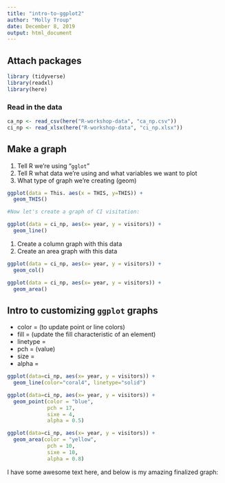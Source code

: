 ```yaml
---
title: "intro-to-ggplot2"
author: "Molly Troup"
date: December 8, 2019
output: html_document
---
```

## Attach packages


```r
library (tidyverse)
library(readxl)
library(here)

```

### Read in the data

```r
ca_np <- read_csv(here("R-workshop-data", "ca_np.csv"))
ci_np <- read_xlsx(here("R-workshop-data", "ci_np.xlsx"))

```
## Make a graph
1. Tell R we're using "`gglot`"
2. Tell R what data we're using and what variables we want to plot
3. What type of graph we're creating (geom)

```r
ggplot(data = This. aes(x = THIS, y=THIS)) +
  geom_THIS()

#Now let's create a graph of CI visitation:


```

```r
ggplot(data = ci_np, aes(x= year, y = visitors)) +
  geom_line()
```

1. Create a column graph with this data
2. Create an area graph with this data


```r
ggplot(data = ci_np, aes(x= year, y = visitors)) +
  geom_col()
```

```r
ggplot(data = ci_np, aes(x= year, y = visitors)) +
  geom_area()
```


## Intro to customizing `ggplot` graphs

- color = (to update point or line colors)
- fill = (update the fill characteristic of an element)
- linetype =
- pch = (value)
- size = 
- alpha = 

```r
ggplot(data=ci_np, aes(x= year, y = visitors)) +
  geom_line(color="coral4", linetype="solid")
```

```r
ggplot(data=ci_np, aes(x= year, y = visitors)) +
  geom_point(color = "blue",
             pch = 17,
             sixe = 4, 
             alpha = 0.5)
```

```r
ggplot(data=ci_np, aes(x= year, y = visitors)) +
  geom_area(color = "yellow",
             pch = 10,
             sixe = 10, 
             alpha = 0.8)
```

I have some awesome text here, and below is my amazing finalized graph: 
